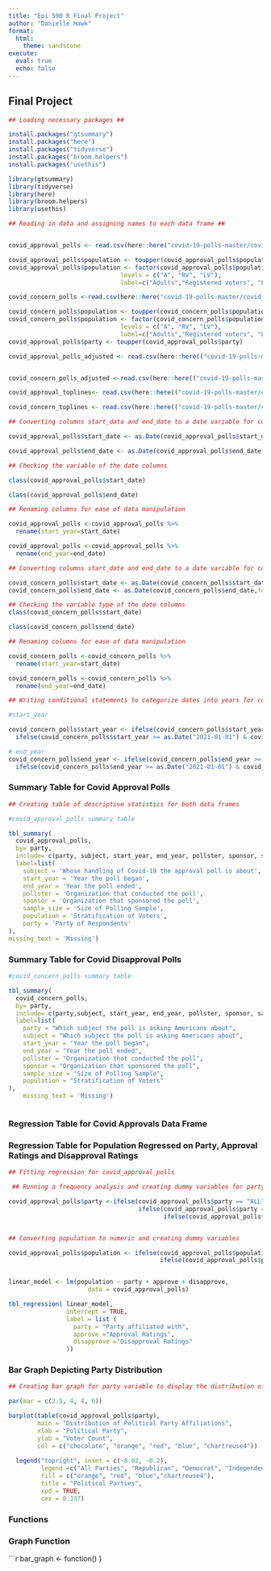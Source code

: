 ```yaml
---
title: "Epi 590 R Final Project"
author: "Danielle Hawk"
format: 
  html:
    theme: sandstone
execute:
  eval: true
  echo: false
---
```


## Final Project

```r

## Loading necessary packages ##

install.packages("gtsummary")
install.packages("here")
install.packages("tidyverse")
install.packages("broom.helpers")
install.packages("usethis")

library(gtsummary)
library(tidyverse)
library(here)
library(broom.helpers)
library(usethis)
```

```r

## Reading in data and assigning names to each data frame ##


covid_approval_polls <- read.csv(here::here("covid-19-polls-master/covid_approval_polls.csv"))

covid_approval_polls$population <- toupper(covid_approval_polls$population)
covid_approval_polls$population <- factor(covid_approval_polls$population ,
                               levels = c("A", "RV", "LV"),
                               label=c("Adults","Registered voters", "Likely Voters"))

covid_concern_polls <-read.csv(here::here("covid-19-polls-master/covid_concern_polls.csv"))

covid_concern_polls$population <- toupper(covid_concern_polls$population)
covid_concern_polls$population <- factor(covid_concern_polls$population ,
                               levels = c("A", "RV", "LV"),
                               label=c("Adults","Registered voters", "Likely Voters"))
covid_approval_polls$party <- toupper(covid_approval_polls$party)

covid_approval_polls_adjusted <- read.csv(here::here(("covid-19-polls-master/covid_approval_polls_adjusted.csv")))


covid_concern_polls_adjusted <-read.csv(here::here(("covid-19-polls-master/covid_concern_polls_adjusted.csv")))

covid_approval_toplines<- read.csv(here::here(("covid-19-polls-master/covid_approval_toplines.csv")))

covid_concern_toplines <- read.csv(here::here(("covid-19-polls-master/covid_concern_toplines.csv")))
```



```r
## Converting columns start_data and end_date to a date variable for covid_approval_polls ##

covid_approval_polls$start_date <- as.Date(covid_approval_polls$start_date, format= "%Y-%m-%d")

covid_approval_polls$end_date <- as.Date(covid_approval_polls$end_date,format= "%Y-%m-%d" )

## Checking the variable of the date columns 

class(covid_approval_polls$start_date)

class(covid_approval_polls$end_date)
```

```r
## Renaming columns for ease of data manipulation

covid_approval_polls <-covid_approval_polls %>% 
  rename(start_year=start_date)

covid_approval_polls <-covid_approval_polls %>%
  rename(end_year=end_date)
```

```r
## Converting columns start_date and end_date to a date variable for covid_concern_polls #

covid_concern_polls$start_date <- as.Date(covid_concern_polls$start_date, format= "%Y-%m-%d")
covid_concern_polls$end_date <- as.Date(covid_concern_polls$end_date,format= "%Y-%m-%d" )

## Checking the variable type of the date columns
class(covid_concern_polls$start_date)

class(covid_concern_polls$end_date)

## Renaming columns for ease of data manipulation

covid_concern_polls <-covid_concern_polls %>% 
  rename(start_year=start_date)

covid_concern_polls <-covid_concern_polls %>%
  rename(end_year=end_date)
```

```r
## Writing conditional statements to categorize dates into years for columns start_year and end_year

#start_year

covid_concern_polls$start_year <- ifelse(covid_concern_polls$start_year >= as.Date("2020-01-01") & covid_concern_polls$start_year <= as.Date("2020-12-31"),"2020",
  ifelse(covid_concern_polls$start_year >= as.Date("2021-01-01") & covid_concern_polls$start_year <= as.Date("2021-12-31"),"2021","2022"))

# end_year
covid_concern_polls$end_year <- ifelse(covid_concern_polls$end_year >= as.Date("2020-01-01") & covid_concern_polls$end_year <= as.Date("2020-12-31"),"2020",
  ifelse(covid_concern_polls$end_year >= as.Date("2021-01-01") & covid_concern_polls$end_year <= as.Date("2021-12-31"),"2021","2022"))
```

### Summary Table for Covid Approval Polls
```r
## Creating table of descriptive statistics for both data frames

#covid_approval_polls summary table

tbl_summary(
  covid_approval_polls,
  by= party,
  include= c(party, subject, start_year, end_year, pollster, sponsor, sample_size, population),
  label=list(
    subject = 'Whose handling of Covid-19 the approval poll is about',
    start_year = 'Year the poll began', 
    end_year = 'Year the poll ended',
    pollster = 'Organization that conducted the poll', 
    sponsor = 'Organization that sponsored the poll', 
    sample_size = 'Size of Polling Sample',
    population = 'Stratification of Voters',
    party = 'Party of Respondents'
),
missing_text = 'Missing') 
```


### Summary Table for Covid Disapproval Polls
```r
#covid_concern_polls summary table

tbl_summary(
  covid_concern_polls,
  by= party,
  include= c(party,subject, start_year, end_year, pollster, sponsor, sample_size, population),
  label=list(
    party = "Which subject the poll is asking Americans about",
    subject = "Which subject the poll is asking Americans about",
    start_year = "Year the poll began", 
    end_year = "Year the poll ended",
    pollster = "Organization that conducted the poll", 
    sponsor = "Organization that sponsored the poll", 
    sample_size = "Size of Polling Sample",
    population = "Stratification of Voters"
),
    missing_text = 'Missing')



```


### Regression Table for Covid Approvals Data Frame
### Regression Table for Population Regressed on Party, Approval Ratings and Disapproval Ratings
```r
## Fitting regression for covid_approval_polls

 ## Running a frequency analysis and creating dummy variables for party variable

covid_approval_polls$party <-ifelse(covid_approval_polls$party == "ALL", 1,
                                    ifelse(covid_approval_polls$party == "R", 2,
                                           ifelse(covid_approval_polls$party == "D", 3, 4)))


## Converting population to numeric and creating dummy variables

covid_approval_polls$population <- ifelse(covid_approval_polls$population == "Adults", 1,
                                          ifelse(covid_approval_polls$population == "Registered Voters", 2, 3))


linear_model <- lm(population ~ party + approve + disapprove,
                      data = covid_approval_polls)

tbl_regression( linear_model, 
                intercept = TRUE,
                label = list (
                  party = "Party affiliated with",
                  approve ="Approval Ratings",
                  disapprove ="Disapproval Ratings"
                ))
```


### Bar Graph Depicting Party Distribution

```r

## Creating bar graph for party variable to display the distribution of voters from various parties in the covid approval poll

par(mar = c(2.5, 4, 4, 6))

barplot(table(covid_approval_polls$party),
        main = "Distribution of Political Party Affiliations",
        xlab = "Political Party",
        ylab = "Voter Count",
        col = c("chocolate", "orange", "red", "blue", "chartreuse4"))
  
  legend("topright", inset = c(-0.02, -0.2),
         legend =c("All Parties", "Republican", "Democrat", "Independent"),
         fill = c("orange", "red", "blue","chartreuse4"),
         title = "Political Parties",
         xpd = TRUE,
         cex = 0.337)
```
### Functions
### Graph Function

```r

bar_graph <- function()
 }



 

